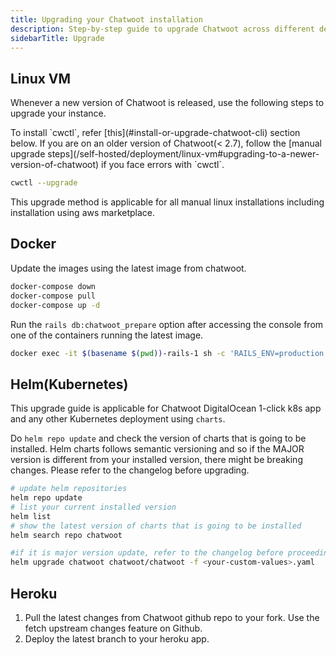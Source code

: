 ```yaml
---
title: Upgrading your Chatwoot installation
description: Step-by-step guide to upgrade Chatwoot across different deployment methods
sidebarTitle: Upgrade
---
```


## Linux VM

Whenever a new version of Chatwoot is released, use the following steps to upgrade your instance.

<Note>
To install `cwctl`, refer [this](#install-or-upgrade-chatwoot-cli) section below.
</Note>

<Note>
If you are on an older version of Chatwoot(< 2.7), follow the [manual upgrade steps](/self-hosted/deployment/linux-vm#upgrading-to-a-newer-version-of-chatwoot) if you face errors with `cwctl`.
</Note>

```bash
cwctl --upgrade
```

This upgrade method is applicable for all manual linux installations including installation using aws marketplace.

## Docker

Update the images using the latest image from chatwoot.

```bash
docker-compose down
docker-compose pull
docker-compose up -d
```

Run the `rails db:chatwoot_prepare` option after accessing the console from one of the containers running the latest image.

```bash
docker exec -it $(basename $(pwd))-rails-1 sh -c 'RAILS_ENV=production bundle exec rails db:chatwoot_prepare'
```

## Helm(Kubernetes)

This upgrade guide is applicable for Chatwoot DigitalOcean 1-click k8s app and any other Kubernetes deployment using `charts`.

Do `helm repo update` and check the version of charts that is going to be installed. Helm charts follows semantic versioning and so if the MAJOR version is different from your installed version, there might be breaking changes. Please refer to the changelog before upgrading.

```bash
# update helm repositories
helm repo update
# list your current installed version
helm list
# show the latest version of charts that is going to be installed
helm search repo chatwoot
```

```bash
#if it is major version update, refer to the changelog before proceeding
helm upgrade chatwoot chatwoot/chatwoot -f <your-custom-values>.yaml
```

## Heroku

1. Pull the latest changes from Chatwoot github repo to your fork. Use the fetch upstream changes feature on Github.
2. Deploy the latest branch to your heroku app.
